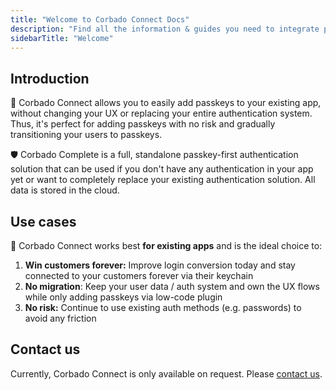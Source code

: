 ```yaml
---
title: "Welcome to Corbado Connect Docs"
description: "Find all the information & guides you need to integrate passkeys in your own app."
sidebarTitle: "Welcome"
---
```


## Introduction

🧩 Corbado Connect allows you to easily add passkeys to your existing app, without changing your UX or replacing your entire authentication system. Thus, it's perfect for adding passkeys with no risk and gradually transitioning your users to passkeys.

<Card title="You start from scratch? Try Corbado Complete" href="/corbado-complete/overview/welcome">
  🛡️ Corbado Complete is a full, standalone passkey-first authentication solution that can be used if you don't have any authentication in your app yet or want to completely replace your existing authentication solution. All data is stored in the cloud.
</Card>

## Use cases

🧩 Corbado Connect works best **for existing apps** and is the ideal choice to:

1. **Win customers forever:** Improve login conversion today and stay connected to your customers forever via their keychain
2. **No migration**: Keep your user data / auth system and own the UX flows while only adding passkeys via low-code plugin
3. **No risk:** Continue to use existing auth methods (e.g. passwords) to avoid any friction

## Contact us

Currently, Corbado Connect is only available on request. Please [contact us](https://www.corbado.com/contact).